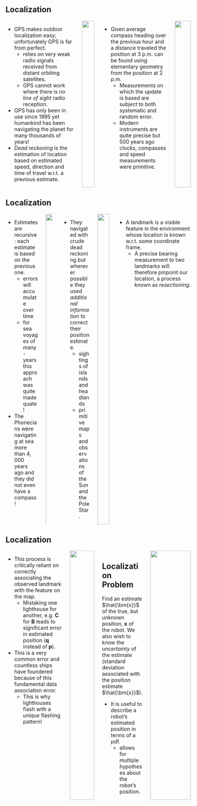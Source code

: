 ## Localization {.smaller}

:::: {.columns}

::: {.column width="85%"}
* GPS makes outdoor localization easy; unfortunately GPS is far from perfect.
  - relies on very weak radio signals received from distant orbiting satellites.
  - GPS cannot work where there is no _line of sight_ radio reception.
* GPS has only been in use since 1995 yet humankind has been navigating the
planet for many thousands of years!
* _Dead reckoning_ is the estimation of location based on estimated speed,
direction and time of travel w.r.t. a previous estimate.
:::

::: {.column width="15%"}
<center>
<img src="contents/assets/localization.png" width="100%" />
</center>
:::



::: {.column width="80%"}
* Given average compass heading over the previous hour and a distance traveled
the position at $3$ p.m. can be found using elementary geometry from the
position at $2$ p.m.
  - Measurements on which the update is based are subject to both systematic and
    random error.
  - Modern instruments are quite precise but 500 years ago clocks, compasses and
    speed measurements were primitive.
:::

::: {.column width="20%"}
<center>
<img src="contents/assets/fig6_1.svg" width="100%" />
</center>
:::

::::


## Localization {.smaller}

:::: {.columns}

::: {.column width="80%"}
* Estimates are recursive: each estimate is based on the previous one.
  - errors will accumulate over time
  - for sea voyages of many-years this approach was quite inadequate!
* The Phonecians were navigating at sea more than $4,000$ years ago and they did
not even have a compass!
:::

::: {.column width="20%"}
<center>
<img src="contents/assets/fig6_1.svg" width="200%"/>
</center>
:::

::: {.column width="70%"}
* They navigated with crude dead reckoning but wherever possible they used
_additional information_ to correct their position estimate.
  - sightings of islands and headlands
  - primitive maps and observations of the Sun and the Pole Star.
:::

::: {.column width="30%"}
<center>
<img src="contents/assets/fig6_2.svg" width="100%"/>
</center>
:::

* A landmark is a visible feature in the environment whose location is known
w.r.t. some coordinate frame.
  - A precise bearing measurement to two landmarks will therefore pinpoint our
    location, a process known as _resectioning_.
::::



## Localization {.smaller}

:::: {.columns}

::: {.column width="70%"}
* This process is critically reliant on correctly associating the observed
landmark with the feature on the map.
  - Mistaking one lighthouse for another, e.g. $\bm{C}$ for $\bm{B}$ leads to
    significant error in estimated position ($\bm{q}$ instead of $\bm{p}$).
* This is a very common error and countless ships have foundered because of this
fundamental data association error.
  - This is why lighthouses flash with a _unique_ flashing pattern!
:::

::: {.column width="30%"}
<center>
<img src="contents/assets/fig6_2.svg" width="100%"/>
</center>
:::

::: {.column width="50%"}

::: {.callout-note icon="false"}
## Localization Problem
Find an estimate $\hat{\bm{x}}$ of the true, but unknown position, $\bm{x}$ of 
the robot. We also wish to know the _uncertainty_ of the estimate (standard
deviation associated with the position estimate $\hat{\bm{x}}$).
:::

* It is useful to describe a robot's estimated position in terms of a pdf.
  - allows for multiple hypotheses about the robot's position.

:::

::: {.column width="50%"}
<center>
<img src="contents/assets/gaussian.png" width="100%"/>
</center>
:::

::::



